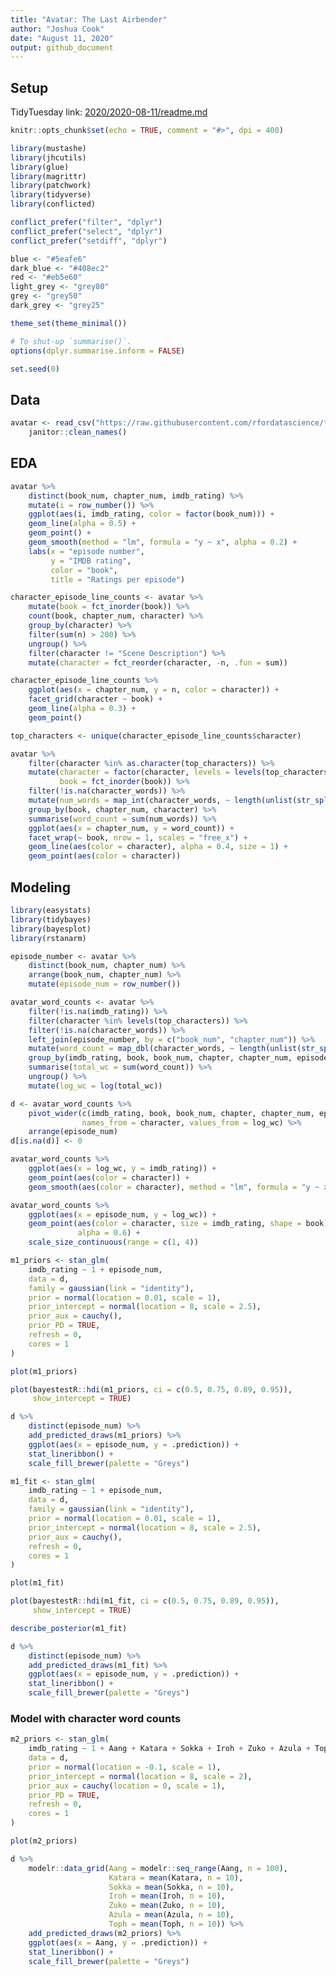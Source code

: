 ```yaml
---
title: "Avatar: The Last Airbender"
author: "Joshua Cook"
date: "August 11, 2020"
output: github_document
---
```

    
## Setup
    
TidyTuesday link: [2020/2020-08-11/readme.md](https://github.com/rfordatascience/tidytuesday/blob/master/data/2020/2020-08-11/readme.md)

```r
knitr::opts_chunk$set(echo = TRUE, comment = "#>", dpi = 400)

library(mustashe)
library(jhcutils)
library(glue)
library(magrittr)
library(patchwork)
library(tidyverse)
library(conflicted)

conflict_prefer("filter", "dplyr")
conflict_prefer("select", "dplyr")
conflict_prefer("setdiff", "dplyr")

blue <- "#5eafe6"
dark_blue <- "#408ec2"
red <- "#eb5e60"
light_grey <- "grey80"
grey <- "grey50"
dark_grey <- "grey25"

theme_set(theme_minimal())

# To shut-up `summarise()`.
options(dplyr.summarise.inform = FALSE)

set.seed(0)
```

## Data

```r
avatar <- read_csv("https://raw.githubusercontent.com/rfordatascience/tidytuesday/master/data/2020/2020-08-11/avatar.csv") %>%
    janitor::clean_names()
```

## EDA

```r
avatar %>%
    distinct(book_num, chapter_num, imdb_rating) %>%
    mutate(i = row_number()) %>%
    ggplot(aes(i, imdb_rating, color = factor(book_num))) +
    geom_line(alpha = 0.5) +
    geom_point() +
    geom_smooth(method = "lm", formula = "y ~ x", alpha = 0.2) +
    labs(x = "episode number",
         y = "IMDB rating",
         color = "book",
         title = "Ratings per episode")
```

```r
character_episode_line_counts <- avatar %>%
    mutate(book = fct_inorder(book)) %>%
    count(book, chapter_num, character) %>%
    group_by(character) %>%
    filter(sum(n) > 200) %>%
    ungroup() %>%
    filter(character != "Scene Description") %>%
    mutate(character = fct_reorder(character, -n, .fun = sum))

character_episode_line_counts %>%
    ggplot(aes(x = chapter_num, y = n, color = character)) +
    facet_grid(character ~ book) +
    geom_line(alpha = 0.3) +
    geom_point()
```

```r
top_characters <- unique(character_episode_line_counts$character)

avatar %>%
    filter(character %in% as.character(top_characters)) %>%
    mutate(character = factor(character, levels = levels(top_characters)),
           book = fct_inorder(book)) %>%
    filter(!is.na(character_words)) %>%
    mutate(num_words = map_int(character_words, ~ length(unlist(str_split(.x, " "))))) %>%
    group_by(book, chapter_num, character) %>%
    summarise(word_count = sum(num_words)) %>%
    ggplot(aes(x = chapter_num, y = word_count)) +
    facet_wrap(~ book, nrow = 1, scales = "free_x") +
    geom_line(aes(color = character), alpha = 0.4, size = 1) +
    geom_point(aes(color = character))
```

## Modeling

```r
library(easystats)
library(tidybayes)
library(bayesplot)
library(rstanarm)
```

```r
episode_number <- avatar %>%
    distinct(book_num, chapter_num) %>%
    arrange(book_num, chapter_num) %>%
    mutate(episode_num = row_number())

avatar_word_counts <- avatar %>%
    filter(!is.na(imdb_rating)) %>%
    filter(character %in% levels(top_characters)) %>%
    filter(!is.na(character_words)) %>%
    left_join(episode_number, by = c("book_num", "chapter_num")) %>%
    mutate(word_count = map_dbl(character_words, ~ length(unlist(str_split(.x, " "))))) %>%
    group_by(imdb_rating, book, book_num, chapter, chapter_num, episode_num, character) %>%
    summarise(total_wc = sum(word_count)) %>%
    ungroup() %>%
    mutate(log_wc = log(total_wc))

d <- avatar_word_counts %>%
    pivot_wider(c(imdb_rating, book, book_num, chapter, chapter_num, episode_num, character),
                names_from = character, values_from = log_wc) %>%
    arrange(episode_num)
d[is.na(d)] <- 0
```

```r
avatar_word_counts %>%
    ggplot(aes(x = log_wc, y = imdb_rating)) +
    geom_point(aes(color = character)) +
    geom_smooth(aes(color = character), method = "lm", formula = "y ~ x", alpha = 0.15)
```

```r
avatar_word_counts %>%
    ggplot(aes(x = episode_num, y = log_wc)) +
    geom_point(aes(color = character, size = imdb_rating, shape = book), 
               alpha = 0.6) +
    scale_size_continuous(range = c(1, 4))
```

```r
m1_priors <- stan_glm(
    imdb_rating ~ 1 + episode_num,
    data = d,
    family = gaussian(link = "identity"),
    prior = normal(location = 0.01, scale = 1),
    prior_intercept = normal(location = 8, scale = 2.5),
    prior_aux = cauchy(),
    prior_PD = TRUE,
    refresh = 0,
    cores = 1
)
```

```r
plot(m1_priors)
```

```r
plot(bayestestR::hdi(m1_priors, ci = c(0.5, 0.75, 0.89, 0.95)), 
     show_intercept = TRUE)
```


```r
d %>%
    distinct(episode_num) %>%
    add_predicted_draws(m1_priors) %>%
    ggplot(aes(x = episode_num, y = .prediction)) +
    stat_lineribbon() +
    scale_fill_brewer(palette = "Greys")
```

```r
m1_fit <- stan_glm(
    imdb_rating ~ 1 + episode_num,
    data = d,
    family = gaussian(link = "identity"),
    prior = normal(location = 0.01, scale = 1),
    prior_intercept = normal(location = 8, scale = 2.5),
    prior_aux = cauchy(),
    refresh = 0,
    cores = 1
)
```

```r
plot(m1_fit)
```

```r
plot(bayestestR::hdi(m1_fit, ci = c(0.5, 0.75, 0.89, 0.95)), 
     show_intercept = TRUE)
```

```r
describe_posterior(m1_fit)
```


```r
d %>%
    distinct(episode_num) %>%
    add_predicted_draws(m1_fit) %>%
    ggplot(aes(x = episode_num, y = .prediction)) +
    stat_lineribbon() +
    scale_fill_brewer(palette = "Greys")
```

### Model with character word counts

```r
m2_priors <- stan_glm(
    imdb_rating ~ 1 + Aang + Katara + Sokka + Iroh + Zuko + Azula + Toph,
    data = d,
    prior = normal(location = -0.1, scale = 1),
    prior_intercept = normal(location = 8, scale = 2),
    prior_aux = cauchy(location = 0, scale = 1),
    prior_PD = TRUE,
    refresh = 0,
    cores = 1
)
```

```r
plot(m2_priors)
```

```r
d %>%
    modelr::data_grid(Aang = modelr::seq_range(Aang, n = 100),
                      Katara = mean(Katara, n = 10),
                      Sokka = mean(Sokka, n = 10),
                      Iroh = mean(Iroh, n = 10),
                      Zuko = mean(Zuko, n = 10),
                      Azula = mean(Azula, n = 10),
                      Toph = mean(Toph, n = 10)) %>%
    add_predicted_draws(m2_priors) %>%
    ggplot(aes(x = Aang, y = .prediction)) +
    stat_lineribbon() +
    scale_fill_brewer(palette = "Greys")
```

